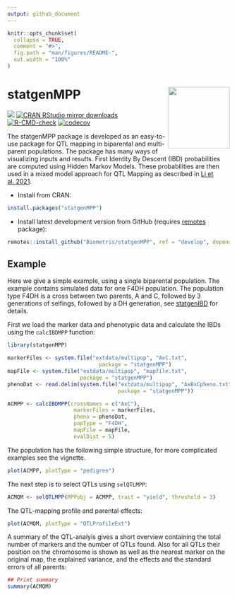 ```yaml
---
output: github_document
---
```


<!-- README.md is generated from README.Rmd. Please edit that file -->

```r
knitr::opts_chunk$set(
  collapse = TRUE,
  comment = "#>",
  fig.path = "man/figures/README-",
  out.width = "100%"
)
```

# statgenMPP <img src="man/figures/logo.png" align="right" height="139" alt="" />

[![](https://www.r-pkg.org/badges/version/statgenMPP)](https://www.r-pkg.org/pkg/statgenMPP)
[![CRAN RStudio mirror downloads](https://cranlogs.r-pkg.org/badges/statgenMPP)](https://www.r-pkg.org/pkg/statgenMPP)
[![R-CMD-check](https://github.com/Biometris/statgenMPP/workflows/R-CMD-check/badge.svg)](https://github.com/Biometris/statgenMPP/actions?workflow=R-CMD-check)
[![codecov](https://codecov.io/gh/Biometris/statgenMPP/branch/main/graph/badge.svg)](https://app.codecov.io/gh/Biometris/statgenMPP)

The statgenMPP package is developed as an easy-to-use package for QTL mapping in biparental and multi-parent populations. The package has many ways of visualizing inputs and results. First Identity By Descent (IBD) probabilities are computed using Hidden Markov Models. These probabilities are then used in a mixed model approach for QTL Mapping as described in [Li et al. 2021](https://link.springer.com/article/10.1007/s00122-021-03919-7).


* Install from CRAN:

```r
install.packages("statgenMPP")
```

* Install latest development version from GitHub (requires [remotes](https://github.com/r-lib/remotes) package):

```r
remotes::install_github("Biometris/statgenMPP", ref = "develop", dependencies = TRUE)
```

## Example

Here we give a simple example, using a single biparental population. The example contains simulated data for one F4DH population. The population type F4DH is a cross between two parents, A and C, followed by 3 generations of selfings, followed by a DH generation, see [statgenIBD](https://biometris.github.io/statgenIBD/) for details.

First we load the marker data and phenotypic data and calculate the IBDs using the `calcIBDMPP` function:

```r
library(statgenMPP)

markerFiles <- system.file("extdata/multipop", "AxC.txt", 
                             package = "statgenMPP")
mapFile <- system.file("extdata/multipop", "mapfile.txt",
                       package = "statgenMPP")
phenoDat <- read.delim(system.file("extdata/multipop", "AxBxCpheno.txt",
                                   package = "statgenMPP"))

ACMPP <- calcIBDMPP(crossNames = c("AxC"),  
                     markerFiles = markerFiles,
                     pheno = phenoDat,
                     popType = "F4DH",
                     mapFile = mapFile,
                     evalDist = 5)
```

The population has the following simple structure, for more complicated examples see the vignette.

```r
plot(ACMPP, plotType = "pedigree")
```


The next step is to select QTLs using `selQTLMPP`:

```r
ACMQM <- selQTLMPP(MPPobj = ACMPP, trait = "yield", threshold = 3)
```

The QTL-mapping profile and parental effects:

```r
plot(ACMQM, plotType = "QTLProfileExt")
```

A summary of the QTL-analyis gives a short overview containing the total number of markers and the number of QTLs found. Also for all QTLs their position on the chromosome is shown as well as the nearest marker on the original map, the explained variance, and the effects and the standard errors of all parents:

```r
## Print summary
summary(ACMQM)
```

